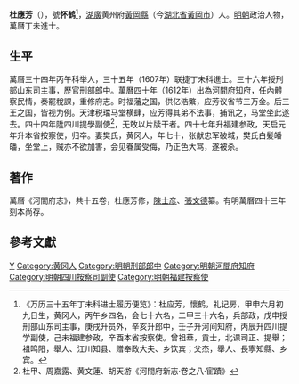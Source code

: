 {{明清人物信息框
| 姓名 = 杜應芳
| 原名 =
| 圖片名稱 = 
| 圖片大小 = 220px
| 圖片說明 = 
| 最高職務 = 福建按察使
| 國家 = 大明
| 爵位 =
| 籍貫 = [[湖廣|湖廣]][[黃岡縣|黃岡縣]]
| 族裔 = 
| 字號 = 號怀鹤
| 室名 = 
| 諡號 = 
| 出生日期 = 生年不詳
| 出生地點 = 
| 逝世日期 = 卒年不詳
| 逝世地點 = 
| 墓葬 =
| 配偶 =樊氏
| 親屬 = 
| 出身 = 
*萬曆三十四年丙午科举人
*萬曆三十五年丁未科進士出身
| 經歷 = 
| 著作 =
}}

'''杜應芳'''（{{bd|？||？||}}），號'''怀鹤'''<ref>《万历三十五年丁未科进士履历便览》：杜应芳，懷鹤，礼记房，甲申六月初九日生，黄冈人，丙午乡四名，会七十六名，二甲三十六名，兵部政，戊申授刑部山东司主事，庚戌升员外，辛亥升郎中，壬子升河间知府，丙辰升四川提学副使，己未福建参政，辛酉本省按察使。曾祖華，貢士，北课司正、提舉；祖鸣阳，舉人、江川知县、赠奉政大夫、乡饮宾；父杰，舉人、長寧知縣、乡宾。</ref>，[[湖廣|湖廣]]黄州府[[黃岡縣|黃岡縣]]（今[[湖北省|湖北省]][[黃岡市|黃岡市]]）人。[[明朝|明朝]]政治人物，萬曆丁未進士。

==生平==
萬曆三十四年丙午科举人，三十五年（1607年）联捷丁未科進士。三十六年授刑部山东司主事，歷官刑部郎中。萬曆四十年（1612年）出為[[河間府|河間府]][[知府|知府]]，任內體察民情，奏罷稅課，重修府志。时福藩之国，供亿浩繁，应芳议省节三万金。后三王之国，皆视为例。天津税璫马堂横肆，应芳得其弟不法事，捕讯之，马堂坐此遂去。四十四年陞四川提學副使<ref>杜甲、周嘉露、黄文蓮、胡天游《河間府新志·卷之八·宦蹟》</ref>，无敢以片牍干者。四十七年升福建参政，天启元年升本省按察使，归卒。妻樊氏，黄冈人，年七十，张献忠军破城，樊氏白髪皤皤，坐堂上，贼亦不欲加害，会见眷属受侮，乃正色大骂，遂被杀。

==著作==
萬曆《河間府志》，共十五卷，杜應芳修，[[陳士彦|陳士彦]]、[[張文德|張文德]]纂。有明萬曆四十三年刻本尚存。

==參考文獻==
{{reflist}}

{{start box}}
{{s-off}}
{{s-before|[[陳鳴春|陳鳴春]]}}
{{s-title|明朝河間府知府|1612年－1616年}}
{{s-after|[[柯㫤|柯㫤]]}}
{{end box}}

{{萬曆三十五年丁未科殿試金榜}}

{{Authority control}}

{{DEFAULTSORT:}}
[[Category:杜姓|Y]]
[[Category:黄冈人|Category:黄冈人]]
[[Category:明朝刑部郎中|Category:明朝刑部郎中]]
[[Category:明朝河間府知府|Category:明朝河間府知府]]
[[Category:明朝四川按察司副使|Category:明朝四川按察司副使]]
[[Category:明朝福建按察使|Category:明朝福建按察使]]